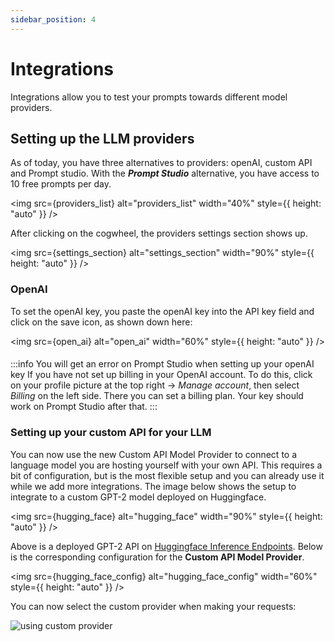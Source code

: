 ```yaml
---
sidebar_position: 4
---
```


# Integrations

Integrations allow you to test your prompts towards different model providers.

## Setting up the LLM providers

As of today, you have three alternatives to providers: openAI, custom API and Prompt studio. With the **_Prompt Studio_** alternative, you have access to 10 free
prompts per day.


<img
  src={providers_list}
  alt="providers_list"
  width="40%"
  style={{ height: "auto" }}
/>

After clicking on the cogwheel, the providers settings section shows up.

<img
  src={settings_section}
  alt="settings_section"
  width="90%"
  style={{ height: "auto" }}
/>

### OpenAI
To set the openAI key, you paste the openAI key into the API key field and click on the save icon, as shown down here:

<img
  src={open_ai}
  alt="open_ai"
  width="60%"
  style={{ height: "auto" }}
/>

####
:::info
You will get an error on Prompt Studio when setting up your openAI key If you have not set up billing in your OpenAI account.
 To do this, click on your profile picture at the top right -> _Manage account_, then select _Billing_ on the left side. There 
 you can set a billing plan. Your key should work on Prompt Studio after that.
:::
### Setting up your custom API for your LLM 
You can now use the new Custom API Model Provider to connect to a language model you are hosting yourself with your own API. 
This requires a bit of configuration, but is the most flexible setup and you can already use it while we add more integrations. The image below shows the setup to integrate to a custom GPT-2 model deployed on Huggingface.

<img
  src={hugging_face}
  alt="hugging_face"
  width="90%"
  style={{ height: "auto" }}
/>

Above is a deployed GPT-2 API on [Huggingface Inference Endpoints](https://huggingface.co/docs/inference-endpoints/index). 
Below is the corresponding configuration for the **Custom API Model Provider**.

<img
  src={hugging_face_config}
  alt="hugging_face_config"
  width="60%"
  style={{ height: "auto" }}
/>

You can now select the custom provider when making your requests:

![using custom provider](./images/providers/using_custom_provider.png)




